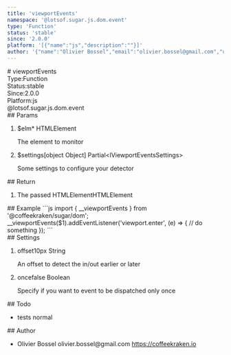 ```yaml
---
title: 'viewportEvents'
namespace: '@lotsof.sugar.js.dom.event'
type: 'Function'
status: 'stable'
since: '2.0.0'
platform: '[{"name":"js","description":""}]'
author: '{"name":"Olivier Bossel","email":"olivier.bossel@gmail.com","url":"https://coffeekraken.io"}'
---
```

<div class="docmap-mdx">
# viewportEvents
<div class="_metas">
<div class="_type"><span class="_type-label">Type:</span><span class="_type-value">Function</span></div>
<div class="_status"><span class="_status-label">Status:</span><span class="_status-value -stable">stable</span></div>
<div class="_since"><span class="_since-label">Since:</span><span class="_since-value">2.0.0</span></div>
<div class="_platform"><span class="_platform-label">Platform:</span><span class="_platform-value -js">js</span></div>
</div>
<div class="_namespace">@lotsof.sugar.js.dom.event</div>
<div class="_params">
## Params
<ol class="_list">
<li class="_item">
<span class="_name">$elm<span class="_required">*</span></span><span class="_default"></span> <span class="_type">HTMLElement</span>
<p class="_description">The element to monitor</p>
</li>
<li class="_item">
<span class="_name">$settings</span><span class="_default">&lsqb;object Object&rsqb;</span> <span class="_type">Partial&lt;IViewportEventsSettings&gt;</span>
<p class="_description">Some settings to configure your detector</p>
</li>
</ol>
</div>
<div class="_return">
## Return
<ol class="_list">
<li class="_item">
<span class="_description">The passed HTMLElement</span><span class="_default"></span><span class="_type">HTMLElement</span>
</li>
</ol>
</div>
<div class="_examples">
## Example
```js
import { __viewportEvents } from '@coffeekraken/sugar/dom';
__viewportEvents($1).addEventListener('viewport.enter', (e) => {
     // do something
});
```
</div>
<div class="_settings">
## Settings
<ol class="_list">
<li class="_item">
<span class="_name">offset</span><span class="_default">10px</span> <span class="_type">String</span>
<p class="_description">An offset to detect the in/out earlier or later</p>
</li>
<li class="_item">
<span class="_name">once</span><span class="_default">false</span> <span class="_type">Boolean</span>
<p class="_description">Specify if you want to event to be dispatched only once</p>
</li>
</ol>
</div>
<div class="_todo">
## Todo
<ul class="_list">
<li class="_item">
<span class="_description">tests</span>
<span class="_priority -normal">normal</span>
</li>
</ul>
</div>
<div class="_author">
## Author
<ul class="_list">
<li class="_item">
<span class="_name">Olivier Bossel</span>
<span class="_email">olivier.bossel@gmail.com</span>
<a href="https://coffeekraken.io" target="_blank" class="_url">https://coffeekraken.io</a>
</li>
</ul>
</div>
</div>